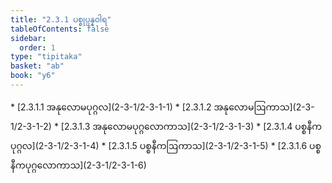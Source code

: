 ```yaml
---
title: "2.3.1 ပစ္စုပ္ပန္နဝါရ"
tableOfContents: false
sidebar:
  order: 1
type: "tipitaka"
basket: "ab"
book: "y6"
---
```



<DynamicBreadcrumb />



<TableOfContents book="y6" section="2.3.1">
* [2.3.1.1 အနုလောမပုဂ္ဂလ](2-3-1/2-3-1-1)
* [2.3.1.2 အနုလောမဩကာသ](2-3-1/2-3-1-2)
* [2.3.1.3 အနုလောမပုဂ္ဂလောကာသ](2-3-1/2-3-1-3)
* [2.3.1.4 ပစ္စနီကပုဂ္ဂလ](2-3-1/2-3-1-4)
* [2.3.1.5 ပစ္စနီကဩကာသ](2-3-1/2-3-1-5)
* [2.3.1.6 ပစ္စနီကပုဂ္ဂလောကာသ](2-3-1/2-3-1-6)
</TableOfContents>